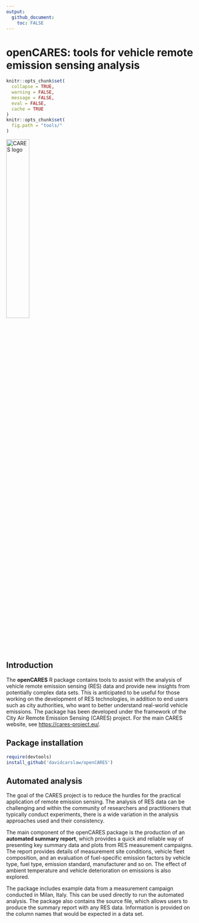 ```yaml
---
output: 
  github_document: 
    toc: FALSE
---
```


<!-- Edit the README.Rmd only!!! The README.md is generated automatically from README.Rmd. -->

openCARES: tools for vehicle remote emission sensing analysis
=============================================================

```r
knitr::opts_chunk$set(
  collapse = TRUE,
  warning = FALSE,
  message = FALSE,
  eval = FALSE,
  cache = TRUE
)
knitr::opts_chunk$set(
  fig.path = "tools/"
)

```

<img src="inst/CARES_logo.jpeg" alt="CARES logo" width="35%" class="center"/>

## Introduction

The **openCARES** R package contains tools to assist with the analysis of vehicle remote emission sensing (RES) data and provide new insights from potentially complex data sets. This is anticipated to be useful for those working on the development of RES technologies, in addition to end users such as city authorities, who want to better understand real-world vehicle emissions. The package has been developed under the framework of the City Air Remote Emission Sensing (CARES) project. For the main CARES website, see <https://cares-project.eu/>.

## Package installation

```r
require(devtools)
install_github('davidcarslaw/openCARES')
```

## Automated analysis

The goal of the CARES project is to reduce the hurdles for the practical application of remote emission sensing. The analysis of RES data can be challenging and within the community of researchers and practitioners that typically conduct experiments, there is a wide variation in the analysis approaches used and their consistency. 

The main component of the openCARES package is the production of an **automated summary report**, which provides a quick and reliable way of presenting key summary data and plots from RES measurement campaigns. The report provides details of measurement site conditions, vehicle fleet composition, and an evaluation of fuel-specific emission factors by vehicle type, fuel type, emission standard, manufacturer and so on. The effect of ambient temperature and vehicle deterioration on emissions is also explored. 

The package includes example data from a measurement campaign conducted in Milan, Italy. This can be used directly to run the automated analysis. The package also contains the source file, which allows users to produce the summary report with any RES data. Information is provided on the column names that would be expected in a data set. 

